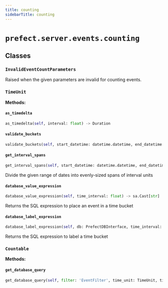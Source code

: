 ```yaml
---
title: counting
sidebarTitle: counting
---
```


# `prefect.server.events.counting`

## Classes

### `InvalidEventCountParameters` <sup><a href="https://github.com/prefecthq/prefect/blob/main/src/prefect/server/events/counting.py#L26" target="_blank"><Icon icon="github" size="14" /></a></sup>


Raised when the given parameters are invalid for counting events.


### `TimeUnit` <sup><a href="https://github.com/prefecthq/prefect/blob/main/src/prefect/server/events/counting.py#L34" target="_blank"><Icon icon="github" size="14" /></a></sup>

**Methods:**

#### `as_timedelta` <sup><a href="https://github.com/prefecthq/prefect/blob/main/src/prefect/server/events/counting.py#L41" target="_blank"><Icon icon="github" size="14" /></a></sup>

```python
as_timedelta(self, interval: float) -> Duration
```

#### `validate_buckets` <sup><a href="https://github.com/prefecthq/prefect/blob/main/src/prefect/server/events/counting.py#L55" target="_blank"><Icon icon="github" size="14" /></a></sup>

```python
validate_buckets(self, start_datetime: datetime.datetime, end_datetime: datetime.datetime, interval: float) -> None
```

#### `get_interval_spans` <sup><a href="https://github.com/prefecthq/prefect/blob/main/src/prefect/server/events/counting.py#L78" target="_blank"><Icon icon="github" size="14" /></a></sup>

```python
get_interval_spans(self, start_datetime: datetime.datetime, end_datetime: datetime.datetime, interval: float) -> Generator[int | tuple[datetime.datetime, datetime.datetime], None, None]
```

Divide the given range of dates into evenly-sized spans of interval units


#### `database_value_expression` <sup><a href="https://github.com/prefecthq/prefect/blob/main/src/prefect/server/events/counting.py#L110" target="_blank"><Icon icon="github" size="14" /></a></sup>

```python
database_value_expression(self, time_interval: float) -> sa.Cast[str]
```

Returns the SQL expression to place an event in a time bucket


#### `database_label_expression` <sup><a href="https://github.com/prefecthq/prefect/blob/main/src/prefect/server/events/counting.py#L145" target="_blank"><Icon icon="github" size="14" /></a></sup>

```python
database_label_expression(self, db: PrefectDBInterface, time_interval: float) -> sa.Function[str]
```

Returns the SQL expression to label a time bucket


### `Countable` <sup><a href="https://github.com/prefecthq/prefect/blob/main/src/prefect/server/events/counting.py#L175" target="_blank"><Icon icon="github" size="14" /></a></sup>

**Methods:**

#### `get_database_query` <sup><a href="https://github.com/prefecthq/prefect/blob/main/src/prefect/server/events/counting.py#L183" target="_blank"><Icon icon="github" size="14" /></a></sup>

```python
get_database_query(self, filter: 'EventFilter', time_unit: TimeUnit, time_interval: float) -> Select[tuple[str, str, DateTime, DateTime, int]]
```
